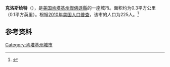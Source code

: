 {{Infobox City 
|name = 克洛斯给特
|official_name = Crossgate
|image_flag = 
|image_seal = 
|image_skyline = 
|image_map = Jefferson County Kentucky Incorporated and Unincorporated areas Crossgate Highlighted 2118766.svg
|map_caption = 克洛斯給特在傑佛遜縣的位置，以及後者在肯塔基州的位置
|subdivision_type = 國家
|subdivision_name = {{USA}}
|leader_title = 
|leader_name = 
|subdivision_type1 = [[美國行政區劃|州]]
|subdivision_name1 = [[肯塔基州|肯塔基州]]
|subdivision_type2 = [[肯塔基州行政区划|县]]
|subdivision_name2 = [[傑佛遜縣_(肯塔基州)|傑佛遜縣]]
|established_date = 
|area_total_km2 = 0.3
|area_land_km2 = 
|area_water_km2 = 
|population_as_of = 2010年
|population_total = 225
|population_density = 
|timezone = 
|utc_offset = 
|timezone_DST = 
|utc_offset_DST = 
}}

'''克洛斯给特'''（{{lang-en|'''Crossgate'''}}），是[[美国|美国]][[肯塔基州|肯塔基州]][[傑佛遜縣_(肯塔基州)|傑佛遜縣]]的一座城市。面积约为0.3平方公里（0.1平方英里）。根据[[2010年美国人口普查|2010年美国人口普查]]，该市的人口为225人。<ref name=census>{{cite web |url = http://www.census.gov/prod/www/abs/decennial/ |title = Census of Population and Housing |publisher = U.S. Census Bureau |accessdate = 2011-11-18 |archive-url = https://web.archive.org/web/20060208103743/http://www.census.gov/prod/www/abs/decennial/ |archive-date = 2006-02-08 |dead-url = yes }}</ref>

== 参考资料 ==
{{reflist}}

[[Category:肯塔基州城市|Category:肯塔基州城市]]


{{Kentucky-stub}}
